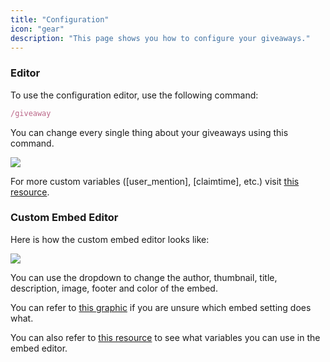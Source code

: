 ```yaml
---
title: "Configuration"
icon: "gear"
description: "This page shows you how to configure your giveaways."
---
```


### Editor

To use the configuration editor, use the following command:
<CodeGroup>
```javascript Command
/giveaway
```
</CodeGroup>

You can change every single thing about your giveaways using this command.

<img src="/images/gw_config.png"/>

For more custom variables ([user_mention], [claimtime], etc.) visit [this resource](/resources/variables).

### Custom Embed Editor

Here is how the custom embed editor looks like:

<img src="/images/gw_embed_editor.png"/>    

You can use the dropdown to change the author, thumbnail, title, description, image, footer and color of the embed.

You can refer to [this graphic](/resources/embed_layout) if you are unsure which embed setting does what.

You can also refer to [this resource](/resources/variables) to see what variables you can use in the embed editor.